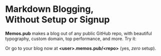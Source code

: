 
<h1>
	<span className="text-gray-500">Markdown Blogging,</span>
	<br />
	<span>Without Setup or Signup</span>
</h1>

**Memos.pub** makes a blog out of any public GitHub repo, with beautiful
typography, custom domain, top performance, and more. Try it:

<AppHomeTry />

Or go to your blog now at **\<user\>.memos.pub/\<repo\>** (yes, _zero_ setup).
